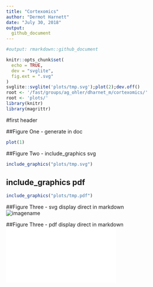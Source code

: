 ```yaml
---
title: "Cortexomics"
author: "Dermot Harnett"
date: "July 30, 2018"
output:
  github_document
---
```




```r
#output: rmarkdown::github_document

knitr::opts_chunk$set(
  echo = TRUE,
  dev = "svglite",
  fig.ext = ".svg"
)
svglite::svglite('plots/tmp.svg');plot(2);dev.off()
root <- '/fast/groups/ag_ohler/dharnet_m/cortexomics/'
root <- 'plots/'
library(knitr)
library(magrittr)

```

#first header
<!-- ## R Markdown -->

<!-- This is an R Markdown document. Markdown is a simple formatting syntax for authoring HTML, PDF, and MS Word documents. For more details on using R Markdown see <http://rmarkdown.rstudio.com>. -->


##Figure One - generate in doc
```r
plot(1)
```
##Figure Two - include_graphics svg
```r
include_graphics("plots/tmp.svg")

```
## include_graphics pdf
```r
include_graphics("plots/tmp.pdf")

```


##Figure Three - svg display direct in markdown  
![imagename](/home/zslastman/plots/tmp.svg)

##Figure Three - pdf display direct in markdown  
![imagename](/home/zslastman/plots/tmp.pdf)
<!-- ##Figure Three -->
<!-- ```{r fig3, out.width = "85%", fig.cap = "caption"} -->
<!-- include_graphics(file.path(root,"tmp.pdf")) -->
<!-- ``` -->
<!-- ##Figure Four -->
<!-- ```{r fig4, out.width = "85%", fig.cap = "caption"} -->
<!-- include_graphics(file.path(root,"tmp.pdf"), auto_pdf = T) -->
<!-- ``` -->

<!-- ```{r cars} -->
<!-- summary(cars) -->
<!-- ``` -->

<!-- ## Including Plots -->

<!-- You can also embed plots, for example: -->

<!-- ```{r pressure, echo=FALSE} -->
<!-- plot(pressure) -->
<!-- ``` -->

<!-- Note that the `echo = FALSE` parameter was added to the code chunk to prevent printing of the R code that generated the plot. -->
